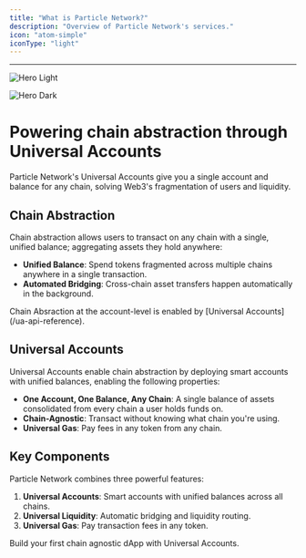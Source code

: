 ```yaml
---
title: "What is Particle Network?"
description: "Overview of Particle Network's services."
icon: "atom-simple"
iconType: "light"
---
```


---

<img
  className="block dark:hidden"
  src="/images/hero-dark.png"
  alt="Hero Light"
/>

<img
  className="hidden dark:block"
  src="/images/hero-dark.png"
  alt="Hero Dark"
/>

# Powering chain abstraction through Universal Accounts

Particle Network's Universal Accounts give you a single account and balance for any chain, solving Web3's fragmentation of users and liquidity.

## Chain Abstraction

Chain abstraction allows users to transact on any chain with a single, unified balance; aggregating assets they hold anywhere:

- **Unified Balance**: Spend tokens fragmented across multiple chains anywhere in a single transaction.
- **Automated Bridging**: Cross-chain asset transfers happen automatically in the background.

<Info>
  Chain Absraction at the account-level is enabled by [Universal Accounts](/ua-api-reference).
</Info>

## Universal Accounts

Universal Accounts enable chain abstraction by deploying smart accounts with unified balances, enabling the following properties:

- **One Account, One Balance, Any Chain**: A single balance of assets consolidated from every chain a user holds funds on.
- **Chain-Agnostic**: Transact without knowing what chain you're using.
- **Universal Gas**: Pay fees in any token from any chain.

## Key Components

Particle Network combines three powerful features:

1. **Universal Accounts**: Smart accounts with unified balances across all chains.
2. **Universal Liquidity**: Automatic bridging and liquidity routing.
3. **Universal Gas**: Pay transaction fees in any token.

<Card title="Get started with Universal Accounts" icon="wand-magic-sparkles" href="/tutorials/walkthroughs/build-dapp-with-ua">
  Build your first chain agnostic dApp with Universal Accounts.
</Card>